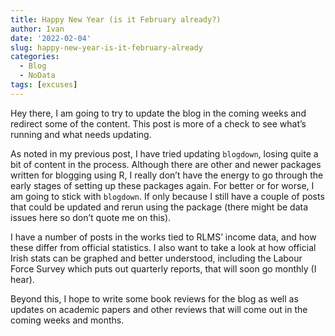 ```yaml
---
title: Happy New Year (is it February already?)
author: Ivan
date: '2022-02-04'
slug: happy-new-year-is-it-february-already
categories:
  - Blog
  - NoData
tags: [excuses]
---
```



Hey there, I am going to try to update the blog in the coming weeks and redirect some of the content. 
This post is more of a check to see what's running and what needs updating.

As noted in my previous post, I have tried updating `blogdown`, losing quite a bit of content in the process. 
Although there are other and newer packages written for blogging using R, I really don't have the energy to go through the early stages of setting up these packages again. 
For better or for worse, I am going to stick with `blogdown`. 
If only because I still have a couple of posts that could be updated and rerun using the package (there might be data issues here so don't quote me on this).

I have a number of posts in the works tied to RLMS' income data, and how these differ from official statistics.
I also want to take a look at how official Irish stats can be graphed and better understood, including the Labour Force Survey which puts out quarterly reports, that will soon go monthly (I hear).

Beyond this, I hope to write some book reviews for the blog as well as updates on academic papers and other reviews that will come out in the coming weeks and months. 

